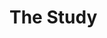 
# The Study {#thestudy}
<!-- The **accept** package and application are based on the paper [Development and External Validation of the Acute COPD Exacerbation Prediction Tool (ACCEPT)](https://www.biorxiv.org/content/biorxiv/early/2019/06/04/651901.full.pdf), published in 2019. -->

<!-- ## Background {#background} -->

<!-- Chronic Obstructive Pulmonary Disease (COPD) affects 300 million people worldwide. Patients with COPD often experience what is called an **acute exacerbation**. -->

<!-- **exacerbation**: acute worsening of COPD symptoms; acute means sudden onset, short in duration; COPD symptoms include shortness of breath, wheezing, coughing up mucus, etc. -->

<!-- ### Exacerbation Causes {-} -->

<!-- ```{r, eval=TRUE, echo=FALSE} -->
<!-- library(htmltools) -->
<!-- rawHTML <- paste(readLines("exacerbation-cause.html"), collapse="\n") -->
<!-- HTML(rawHTML) -->
<!-- ``` -->

<!-- ### Exacerbation Severity {-} -->

<!-- ```{r, eval=TRUE, echo=FALSE} -->
<!-- library(htmltools) -->
<!-- rawHTML <- paste(readLines("exacerbation-severity.html"), collapse="\n") -->
<!-- HTML(rawHTML) -->
<!-- ``` -->

<!-- ### References {-} -->

<!-- [COPD exacerbations: definitions and classifications](https://erj.ersjournals.com/content/erj/21/41_suppl/46s.full.pdf) -->

<!-- [Toward a consensus definition for COPD exacerbations](https://www.ncbi.nlm.nih.gov/pubmed/10843984) -->

<!-- ## The Study Population {#studyPopulation} -->

<!-- The data for this study was taken from three different studies:  -->

<!-- [MACRO Clinical Trial](https://clinicaltrials.gov/ct2/show/NCT00325897) -->

<!-- [MACRO Paper](https://www.ncbi.nlm.nih.gov/pubmed/21864166) -->

<!-- [STATCOPE Clinical Trial](https://clinicaltrials.gov/ct2/show/NCT01061671) -->

<!-- [STATCOPE Paper](https://www.ncbi.nlm.nih.gov/pubmed/24836125?dopt=Abstract) -->

<!-- [OPTIMAL Clinical Trial](https://www.ncbi.nlm.nih.gov/pubmed/15611808) -->

<!-- [OPTIMAL Paper](https://annals.org/aim/fullarticle/734106) -->

<!-- ### Clinical Trial 1: MACRO {-} -->

<!-- Number of Participants: 1142 -->

<!-- Type of Study: Clinical Randomized -->

<!-- Masking: Triple (Participant, Investigator, Care-Provider) -->

<!-- #### Criteria {-} -->

<!-- - Age: > 40 years old -->
<!-- - COPD diagnosis -->
<!-- - Does not have asthma -->
<!-- - 10 pack years or more of smoking -->

<!-- #### Study Groups {-} -->

<!-- ```{r diagram, eval = TRUE, echo = FALSE} -->
<!-- library(DiagrammeR) -->
<!-- nodes <- create_node_df(n=3, type = "character", -->
<!--                         color = themeColors[1], -->
<!--                         fontcolor = "white", -->
<!--                         fillcolor = themeColors[1], -->
<!--                         shape = "oval", -->
<!--                         fontsize = 4, -->
<!--                         label = c("All \n Participants","Placebo",  -->
<!--                                   "Azithromycin \n Treatment")) -->

<!-- edges <- create_edge_df(from = c(1, 1), -->
<!--                         to = c(2, 3), -->
<!--                        rel = "leading to", -->
<!--                        color = themeColors[2]) -->

<!-- graph <- create_graph(nodes_df = nodes,  -->
<!--                       edges_df = edges)  -->
<!-- render_graph(graph, layout="tree") -->
<!-- ``` -->


<!-- ```{r, eval=TRUE, echo=FALSE} -->
<!-- library(htmltools) -->
<!-- rawHTML <- paste(readLines("study1-arms.html"), collapse="\n") -->
<!-- HTML(rawHTML) -->
<!-- ``` -->

<!-- #### Data Collection: Primary Metric {-} -->

<!-- ```{r, eval=TRUE, echo=FALSE} -->
<!-- library(htmltools) -->
<!-- rawHTML <- paste(readLines("study1-primary-metric.html"), collapse="\n") -->
<!-- HTML(rawHTML) -->
<!-- ``` -->

<!-- ### Clinical Trial 2: STATCOPE {-} -->

<!-- Number of Participants: 885 -->

<!-- Type of Study: Clinical Randomized -->

<!-- Masking: Triple (Participant, Investigator, Care-Provider) -->

<!-- #### Criteria {-} -->

<!-- - Age: 40 - 80 years old -->
<!-- - COPD diagnosis -->
<!-- - Does not have asthma -->
<!-- - 10 pack years or more of smoking -->

<!-- #### Study Groups {-} -->

<!-- ```{r diagram2, eval = TRUE, echo = FALSE} -->
<!-- library(DiagrammeR) -->
<!-- nodes <- create_node_df(n=3, type = "character", -->
<!--                         color = themeColors[1], -->
<!--                         fontcolor = "white", -->
<!--                         fillcolor = themeColors[1], -->
<!--                         shape = "oval", -->
<!--                         fontsize = 4, -->
<!--                         label = c("All \n Participants","Placebo",  -->
<!--                                   "Simvastatin \n Treatment")) -->

<!-- edges <- create_edge_df(from = c(1, 1), -->
<!--                         to = c(2, 3), -->
<!--                        rel = "leading to", -->
<!--                        color = themeColors[2]) -->

<!-- graph <- create_graph(nodes_df = nodes,  -->
<!--                       edges_df = edges)  -->
<!-- render_graph(graph, layout="tree") -->
<!-- ``` -->


<!-- ```{r, eval=TRUE, echo=FALSE} -->
<!-- library(htmltools) -->
<!-- rawHTML <- paste(readLines("study2-arms.html"), collapse="\n") -->
<!-- HTML(rawHTML) -->
<!-- ``` -->

<!-- #### Data Collection: Primary Metric {-} -->

<!-- ```{r, eval=TRUE, echo=FALSE} -->
<!-- library(htmltools) -->
<!-- rawHTML <- paste(readLines("study2-primary-metric.html"), collapse="\n") -->
<!-- HTML(rawHTML) -->
<!-- ``` -->

<!-- ### Clinical Trial 3: OPTIMAL {-} -->

<!-- Number of Participants: 432 -->

<!-- Type of Study: Clinical Randomized -->

<!-- Masking: Double (Participant, Investigator) -->

<!-- #### Criteria {-} -->

<!-- - Age: > 35 years old -->
<!-- - COPD diagnosis -->
<!-- - Does not have asthma -->
<!-- - 10 pack years or more of smoking -->
<!-- - at least 1 COPD exacerbation in the last year -->

<!-- #### Study Groups {-} -->

<!-- ```{r diagram3, eval = TRUE, echo = FALSE} -->
<!-- library(DiagrammeR) -->
<!-- nodes <- create_node_df(n=4, type = "character", -->
<!--                         color = themeColors[1], -->
<!--                         fontcolor = "white", -->
<!--                         fillcolor = themeColors[1], -->
<!--                         shape = "oval", -->
<!--                         fontsize = 4, -->
<!--                         label = c("All \n Participants","Placebo \n Inhaler",  -->
<!--                                   "Salmeteral \n Inhaler", -->
<!--                                   "Advair \n Inhaler")) -->

<!-- edges <- create_edge_df(from = c(1, 1, 1), -->
<!--                         to = c(2, 3, 4), -->
<!--                        rel = "leading to", -->
<!--                        color = themeColors[2]) -->

<!-- graph <- create_graph(nodes_df = nodes,  -->
<!--                       edges_df = edges)  -->
<!-- render_graph(graph, layout="tree") -->
<!-- ``` -->


<!-- ```{r, eval=TRUE, echo=FALSE} -->
<!-- library(htmltools) -->
<!-- rawHTML <- paste(readLines("study3-arms.html"), collapse="\n") -->
<!-- HTML(rawHTML) -->
<!-- ``` -->

<!-- #### Data Collection: Primary Metric {-} -->

<!-- ```{r, eval=TRUE, echo=FALSE} -->
<!-- library(htmltools) -->
<!-- rawHTML <- paste(readLines("study3-primary-metric.html"), collapse="\n") -->
<!-- HTML(rawHTML) -->
<!-- ``` -->

<!-- ## Data Collection: Combined Trials -->

<!-- For our study, we combined the results from the three trials described above.  -->

<!-- ### Primary Metric {-} -->

<!-- ```{r, eval=TRUE, echo=FALSE} -->
<!-- library(htmltools) -->
<!-- rawHTML <- paste(readLines("primary-metric.html"), collapse="\n") -->
<!-- HTML(rawHTML) -->
<!-- ``` -->

<!-- ### Secondary Metrics {-} -->

<!-- ```{r, eval=TRUE, echo=FALSE} -->
<!-- library(htmltools) -->
<!-- rawHTML <- paste(readLines("secondary-metrics.html"), collapse="\n") -->
<!-- HTML(rawHTML) -->
<!-- ``` -->

<!-- ## Validation -->





